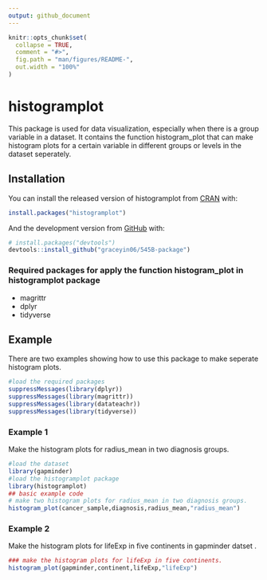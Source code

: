 ```yaml
---
output: github_document
---
```


<!-- README.md is generated from README.Rmd. Please edit that file -->

```r
knitr::opts_chunk$set(
  collapse = TRUE,
  comment = "#>",
  fig.path = "man/figures/README-",
  out.width = "100%"
)
```

# histogramplot

<!-- badges: start -->
<!-- badges: end -->

 This package is used for data visualization, especially when there is
    a group variable in a dataset. It contains the function histogram_plot
    that can make histogram plots for a certain variable 
    in different groups or levels in the dataset seperately.

## Installation

You can install the released version of histogramplot from [CRAN](https://CRAN.R-project.org) with:

``` r
install.packages("histogramplot")
```

And the development version from [GitHub](https://github.com/) with:

``` r
# install.packages("devtools")
devtools::install_github("graceyin06/545B-package")
```

### Required packages for apply the function histogram_plot in histogramplot package 
* magrittr
* dplyr
* tidyverse

## Example

There are two examples showing how to use this package to make seperate histogram plots.

```r
#load the required packages
suppressMessages(library(dplyr))
suppressMessages(library(magrittr))
suppressMessages(library(datateachr))
suppressMessages(library(tidyverse))
```

### Example 1
Make the histogram plots for radius_mean in two diagnosis groups.

```r
#load the dataset
library(gapminder)
#load the histogramplot package
library(histogramplot)
## basic example code
# make two histogram plots for radius_mean in two diagnosis groups.
histogram_plot(cancer_sample,diagnosis,radius_mean,"radius_mean")
```

### Example 2

Make the histogram plots for lifeExp in five continents in gapminder datset
.
```r
### make the histogram plots for lifeExp in five continents.
histogram_plot(gapminder,continent,lifeExp,"lifeExp")
```

